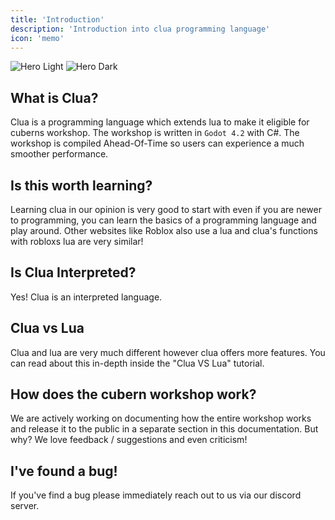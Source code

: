```yaml
---
title: 'Introduction'
description: 'Introduction into clua programming language'
icon: 'memo'
---
```


<img
  className="block dark:hidden"
  src="/images/untitled.png"
  alt="Hero Light"
/>
<img
  className="hidden dark:block"
  src="/images/untitled.png"
  alt="Hero Dark"
/>

## What is Clua?
Clua is a programming language which extends lua to make it eligible for cuberns workshop. The workshop is written in `Godot 4.2` with C#. The workshop is compiled Ahead-Of-Time so users can experience a much smoother performance. 

## Is this worth learning?
Learning clua in our opinion is very good to start with even if you are newer to programming, you can learn the basics of a programming language and play around. Other websites like Roblox also use a lua and clua's functions with robloxs lua are very similar!

## Is Clua Interpreted?
Yes! Clua is an interpreted language.

## Clua vs Lua
Clua and lua are very much different however clua offers more features. You can read about this in-depth inside the "Clua VS Lua" tutorial.

## How does the cubern workshop work?
We are actively working on documenting how the entire workshop works and release it to the public in a separate section in this documentation. But why? We love feedback / suggestions and even criticism! 

## I've found a bug!
If you've find a bug please immediately reach out to us via our discord server. 

